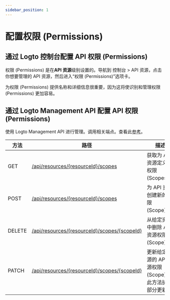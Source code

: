 ```yaml
---
sidebar_position: 1
---
```


# 配置权限 (Permissions)

## 通过 Logto 控制台配置 API 权限 (Permissions)

权限 (Permissions) 是在**API 资源**级别设置的。导航到 <CloudLink to="/api-resources">控制台 > API 资源</CloudLink>，点击你想要管理的 API 资源，然后进入“权限 (Permissions)”选项卡。

为权限 (Permissions) 提供名称和详细信息很重要，因为这将使识别和管理权限 (Permissions) 更加容易。

## 通过 Logto Management API 配置 API 权限 (Permissions)

使用 Logto Management API 进行管理。调用相关端点。查看此[参考](https://openapi.logto.io/operation/operation-listresourcescopes)。

| 方法   | 路径                                                                                                                 | 描述                                                      |
| ------ | -------------------------------------------------------------------------------------------------------------------- | --------------------------------------------------------- |
| GET    | [/api/resources/\{resourceId\}/scopes](https://openapi.logto.io/operation/operation-listresourcescopes)              | 获取为 API 资源定义的权限 (Scopes)。                      |
| POST   | [/api/resources/\{resourceId\}/scopes](https://openapi.logto.io/operation/operation-createresourcescope)             | 为 API 资源创建新的权限 (Scope)。                         |
| DELETE | [/api/resources/\{resourceId\}/scopes/\{scopeId\}](https://openapi.logto.io/operation/operation-deleteresourcescope) | 从给定资源中删除 API 资源权限 (Scope)。                   |
| PATCH  | [/api/resources/\{resourceId\}/scopes/\{scopeId\}](https://openapi.logto.io/operation/operation-updateresourcescope) | 更新给定资源的 API 资源权限 (Scope)。此方法执行部分更新。 |
